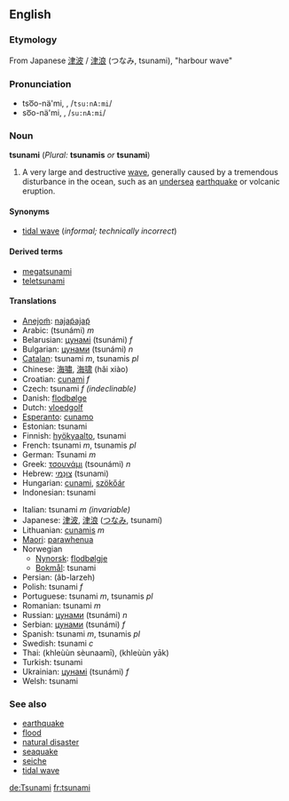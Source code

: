 ==English==

===Etymology===
From Japanese [[津波]] / [[津浪]] (つなみ, tsunami), "harbour wave"

===Pronunciation===
*tso͞o-nä'mi, {{IPAchar|/tsuːˈnɑːmi/}}, /<tt>tsu:nA:mi</tt>/
*so͞o-nä'mi, {{IPAchar|/suːˈnɑːmi/}}, /<tt>su:nA:mi</tt>/

===Noun===
'''tsunami''' (''Plural:'' '''tsunamis''' ''or'' '''tsunami''')

# A very large and destructive [[wave]], generally caused by a tremendous disturbance in the ocean, such as an [[undersea]] [[earthquake]] or volcanic eruption.
{{seeCites}}

====Synonyms====
*[[tidal wave]] (''informal; technically incorrect'')

====Derived terms====
*[[megatsunami]]
*[[teletsunami]]

====Translations====
{{top}}
*[[Anejom̃]]: [[najap̃ajap̃]]
*Arabic: {{ARchar|[[تسونامي|تْسُونَامِي]]}} (tsunámi) ''m''
*Belarusian: [[цунамі]] (tsunámi) ''f''
*Bulgarian: [[цунами]] (tsunámi) ''n''
*[[Catalan]]: tsunami ''m'', tsunamis ''pl''
*Chinese: [[海嘯]], [[海啸]] (hǎi xiào)
*Croatian: [[cunami]] ''f''
*Czech: tsunami ''f (indeclinable)''
*Danish: [[flodbølge]]
*Dutch: [[vloedgolf]]
*[[Esperanto]]: [[cunamo]]
*Estonian: tsunami
*Finnish: [[hyökyaalto]], tsunami
*French: tsunami ''m'', tsunamis ''pl''
*German: Tsunami ''m''
*Greek: [[τσουνάμι]] (tsounámi) ''n''
*Hebrew: [[צונמי|צוּנַמי]] (tsunami)
*Hungarian: [[cunami]], [[szökőár]]
*Indonesian: tsunami
{{mid}}
*Italian: tsunami ''m (invariable)''
*Japanese: [[津波]], [[津浪]] ([[つなみ]], tsunamí)
*Lithuanian: [[cunamis]] ''m''
*[[Maori]]: [[parawhenua]]
*Norwegian
**[[Nynorsk]]: [[flodbølgje]]
**[[Bokmål]]: tsunami
*Persian: {{FAchar|[[ابلرزه|آبْلَرْزه]]}} (âb-larzeh)
*Polish: tsunami ''f''
*Portuguese: tsunami ''m'', tsunamis ''pl''
*Romanian: tsunami ''m''
*Russian: [[цунами]] (tsunámi) ''n''
*Serbian: [[цунами]] (tsunámi) ''f''
*Spanish: tsunami ''m'', tsunamis ''pl''
*Swedish: tsunami ''c''
*Thai: {{THchar|[[คลื่นสึนามิ]]}} (khleùùn sèunaamī), {{THchar|[[คลื่นยักษ์]]}} (khleùùn yāk)
*Turkish: tsunami
*Ukrainian: [[цунамі]] (tsunámi) ''f''
*Welsh: tsunami
{{bottom}}

===See also===
*[[earthquake]]
*[[flood]]
*[[natural disaster]]
*[[seaquake]]
*[[seiche]]
*[[tidal wave]]

[[de:Tsunami]]
[[fr:tsunami]]